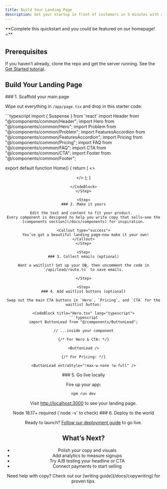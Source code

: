 ```yaml
---
title: Build Your Landing Page
description: Get your startup in front of customers in 5 minutes with a beautiful landing page and waitlist forms
---
```



<Callout type='info'>
	**Complete this quickstart and you could be featured on our homepage! ⭐️**
</Callout>

## Prerequisites

If you haven’t already, clone the repo and get the server running. See the [Get Started tutorial](/docs/get-started).

## Build Your Landing Page

<Steps>
<Step>
### 1. Scaffold your main page

Wipe out everything in `/app/page.tsx` and drop in this starter code:

<CodeBlock title="/app/page.tsx" lang="typescript">
```typescript
import { Suspense } from 'react'
import Header from "@/components/common/Header";
import Hero from "@/components/common/Hero";
import Problem from "@/components/common/Problem";
import FeaturesAccordion from "@/components/common/FeaturesAccordion";
import Pricing from "@/components/common/Pricing";
import FAQ from "@/components/common/FAQ";
import CTA from "@/components/common/CTA";
import Footer from "@/components/common/Footer";

export default function Home() {
  return (
    <>
      <Suspense>
        <Header />
      </Suspense>
      <main>
        <Hero />
        <Problem />
        <FeaturesAccordion />
        <Pricing />
        <FAQ />
        <CTA />
      </main>
      <Footer />
    </>
  );
}
```
</CodeBlock>
</Step>

<Step>
### 2. Make it yours

Edit the text and content to fit your product.  
Every component is designed to help you write copy that sells—see the [components section](/docs/components) for inspiration.

<Callout type="success">
  You’ve got a beautiful landing page—now make it your own!
</Callout>
</Step>

<Step>
### 3. Collect emails (optional)

Want a waitlist? Set up your DB, then uncomment the code in `/api/lead/route.ts` to save emails.

</Step>

<Step>
### 4. Add waitlist buttons (optional)

Swap out the main CTA buttons in `Hero`, `Pricing`, and `CTA` for the waitlist button:

<CodeBlock title="Hero.tsx" lang="typescript">
```typescript
import ButtonLead from "@/components/ButtonLead";

// ...inside your component

{/* For Hero & CTA: */}

<ButtonLead />

{/* For Pricing: */}

<ButtonLead extraStyle="!max-w-none !w-full" />
```
</CodeBlock>
</Step>

<Step>
### 5. Go live locally

Fire up your app:

```sh
npm run dev
```

Visit [http://localhost:3000](http://localhost:3000) to see your landing page.

<Callout type="info">
Node 18.17+ required (`node -v` to check)
</Callout>
</Step>

<Step>
### 6. Deploy to the world

Ready to launch? [Follow our deployment guide](/docs/deployment) to go live.

</Step>
</Steps>

## What’s Next?

- Polish your copy and visuals
- Add analytics to measure signups
- Try A/B testing your headline or CTA
- Connect payments to start selling

<Callout type='tip'>
	Need help with copy? Check out our [writing guide](/docs/copywriting) for
	proven tips.
</Callout>

